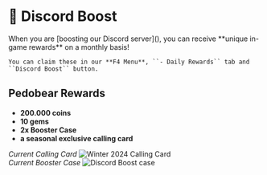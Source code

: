 
# 💎 Discord Boost

<Callout type="info" emoji="ℹ️">
    When you are [boosting our Discord server](<https://discord.gg/holtyx>), you can receive **unique in-game rewards** on a monthly basis!  

    You can claim these in our **F4 Menu**, ``- Daily Rewards`` tab and ``Discord Boost`` button.
</Callout>

## Pedobear Rewards
- **200.000 coins**
- **10 gems**
- **2x Booster Case**
- **a seasonal exclusive calling card**  

*Current Calling Card*
![Winter 2024 Calling Card](/gmod/discord_booster_w2024.gif)
<br />
*Current Booster Case*
<Image src="/gmod/boost_case.png" alt="Discord Boost case" width={500} height={500} />